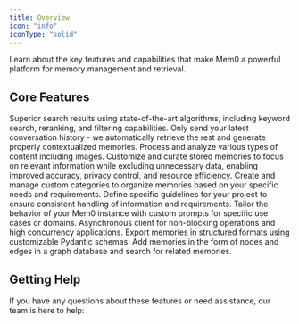 ```yaml
---
title: Overview
icon: "info"
iconType: "solid"
---
```


<Snippet file="blank-notif.mdx" />

Learn about the key features and capabilities that make Mem0 a powerful platform for memory management and retrieval.

## Core Features

<CardGroup>
  <Card title="Advanced Retrieval" icon="magnifying-glass" href="advanced-retrieval">
    Superior search results using state-of-the-art algorithms, including keyword search, reranking, and filtering capabilities.
  </Card>
  <Card title="Contextual Add" icon="square-plus" href="contextual-add">
    Only send your latest conversation history - we automatically retrieve the rest and generate properly contextualized memories.
  </Card>
  <Card title="Multimodal Support" icon="photo-film" href="multimodal-support">
    Process and analyze various types of content including images.
  </Card>
  <Card title="Memory Customization" icon="filter" href="selective-memory">
    Customize and curate stored memories to focus on relevant information while excluding unnecessary data, enabling improved accuracy, privacy control, and resource efficiency.
  </Card>
  <Card title="Custom Categories" icon="tags" href="custom-categories">
    Create and manage custom categories to organize memories based on your specific needs and requirements.
  </Card>
  <Card title="Custom Instructions" icon="list-check" href="custom-instructions">
    Define specific guidelines for your project to ensure consistent handling of information and requirements.
  </Card>
  <Card title="Direct Import" icon="message-bot" href="direct-import">
    Tailor the behavior of your Mem0 instance with custom prompts for specific use cases or domains.
  </Card>
  <Card title="Async Client" icon="bolt" href="async-client">
    Asynchronous client for non-blocking operations and high concurrency applications.
  </Card>
  <Card title="Memory Export" icon="file-export" href="memory-export">
    Export memories in structured formats using customizable Pydantic schemas.
  </Card>
  <Card title="Graph Memory" icon="graph" href="graph-memory">
    Add memories in the form of nodes and edges in a graph database and search for related memories.
  </Card>
</CardGroup>

## Getting Help

If you have any questions about these features or need assistance, our team is here to help:

<Snippet file="get-help.mdx" />
